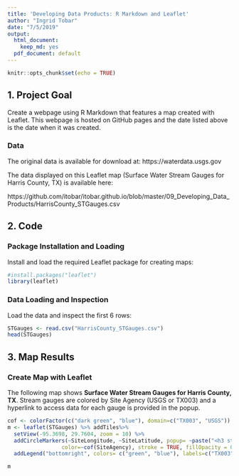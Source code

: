 ```yaml
---
title: 'Developing Data Products: R Markdown and Leaflet'
author: "Ingrid Tobar"
date: "7/5/2019"
output:
  html_document:
    keep_md: yes
  pdf_document: default
---
```


```r
knitr::opts_chunk$set(echo = TRUE)
```

## 1. Project Goal

Create a webpage using R Markdown that features a map created with Leaflet.
This webpage is hosted on GitHub pages and the date listed above is the date when it was created.


### Data

The original data is available for download at: https://waterdata.usgs.gov

The data displayed on this Leaflet map (Surface Water Stream Gauges for Harris County, TX) is available here:

https://github.com/itobar/itobar.github.io/blob/master/09_Developing_Data_Products/HarrisCounty_STGauges.csv


## 2. Code

### Package Installation and Loading

Install and load the required Leaflet package for creating maps:

```r
#install.packages("leaflet")
library(leaflet)
```

### Data Loading and Inspection

Load the data and inspect the first 6 rows:

```r

STGauges <- read.csv("HarrisCounty_STGauges.csv")
head(STGauges)
```

## 3. Map Results

### Create Map with Leaflet

The following map shows **Surface Water Stream Gauges for Harris County, TX**.
Stream gauges are colored by Site Agency (USGS or TX003) and a hyperlink to access data for each gauge is provided in the popup.

```r
cof <- colorFactor(c("dark green", "blue"), domain=c("TX003", "USGS"))
m <- leaflet(STGauges) %>% addTiles%>% 
  setView(-95.3698, 29.7604, zoom = 10) %>% 
  addCircleMarkers(~SiteLongitude, ~SiteLatitude, popup= ~paste("<h3 style='color: blue'>",SiteName,"</h3>","<b>Site Number:</b>",SiteNumber,"<br>","<b>Link:</b>", "<a href = ", SiteNWISURL, "> Access Data </a>", sep=" "), weight = 4, radius=4, 
                 color=~cof(SiteAgency), stroke = TRUE, fillOpacity = 0.8) %>%
  addLegend("bottomright", colors= c("green", "blue"), labels=c("TX003", "USGS"), title="Site Agency")

m
```